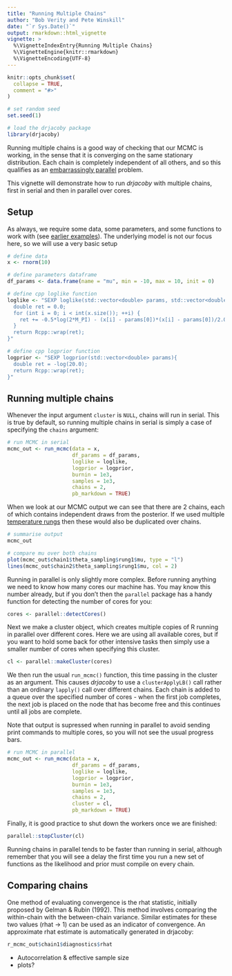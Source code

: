 ```yaml
---
title: "Running Multiple Chains"
author: "Bob Verity and Pete Winskill"
date: "`r Sys.Date()`"
output: rmarkdown::html_vignette
vignette: >
  %\VignetteIndexEntry{Running Multiple Chains}
  %\VignetteEngine{knitr::rmarkdown}
  %\VignetteEncoding{UTF-8}
---
```


```r
knitr::opts_chunk$set(
  collapse = TRUE,
  comment = "#>"
)
```

```r
# set random seed
set.seed(1)

# load the drjacoby package
library(drjacoby)
```

Running multiple chains is a good way of checking that our MCMC is working, in the sense that it is converging on the same stationary distribution. Each chain is completely independent of all others, and so this qualifies as an [embarrassingly parallel](https://en.wikipedia.org/wiki/Embarrassingly_parallel) problem.

This vignette will demonstrate how to run *drjacoby* with multiple chains, first in serial and then in parallel over cores.

## Setup

As always, we require some data, some parameters, and some functions to work with (see [earlier examples](https://mrc-ide.github.io/drjacoby/articles/example.html)). The underlying model is not our focus here, so we will use a very basic setup


```r
# define data
x <- rnorm(10)

# define parameters dataframe
df_params <- data.frame(name = "mu", min = -10, max = 10, init = 0)

# define cpp loglike function
loglike <- "SEXP loglike(std::vector<double> params, std::vector<double> x) {
  double ret = 0.0;
  for (int i = 0; i < int(x.size()); ++i) {
    ret += -0.5*log(2*M_PI) - (x[i] - params[0])*(x[i] - params[0])/2.0;
  }
  return Rcpp::wrap(ret);
}"

# define cpp logprior function
logprior <- "SEXP logprior(std::vector<double> params){
  double ret = -log(20.0);
  return Rcpp::wrap(ret);
}"
```

## Running multiple chains

Whenever the input argument `cluster` is `NULL`, chains will run in serial. This is true by default, so running multiple chains in serial is simply a case of specifying the `chains` argument:

```r
# run MCMC in serial
mcmc_out <- run_mcmc(data = x,
                     df_params = df_params,
                     loglike = loglike,
                     logprior = logprior,
                     burnin = 1e3,
                     samples = 1e3,
                     chains = 2,
                     pb_markdown = TRUE)
```

When we look at our MCMC output we can see that there are 2 chains, each of which contains independent draws from the posterior. If we used multiple [temperature rungs](https://mrc-ide.github.io/drjacoby/articles/metropolis_coupling.html) then these would also be duplicated over chains.

```r
# summarise output
mcmc_out

# compare mu over both chains
plot(mcmc_out$chain1$theta_sampling$rung1$mu, type = "l")
lines(mcmc_out$chain2$theta_sampling$rung1$mu, col = 2)
```

Running in parallel is only slightly more complex. Before running anything we need to know how many cores our machine has. You may know this number already, but if you don't then the `parallel` package has a handy function for detecting the number of cores for you:

```r
cores <- parallel::detectCores()
```

Next we make a cluster object, which creates multiple copies of R running in parallel over different cores. Here we are using all available cores, but if you want to hold some back for other intensive tasks then simply use a smaller number of cores when specifying this cluster.

```r
cl <- parallel::makeCluster(cores)
```

We then run the usual `run_mcmc()` function, this time passing in the cluster as an argument. This causes *drjacoby* to use a `clusterApplyLB()` call rather than an ordinary `lapply()` call over different chains. Each chain is added to a queue over the specified number of cores - when the first job completes, the next job is placed on the node that has become free and this continues until all jobs are complete.

Note that output is supressed when running in parallel to avoid sending print commands to multiple cores, so you will not see the usual progress bars.

```r
# run MCMC in parallel
mcmc_out <- run_mcmc(data = x,
                     df_params = df_params,
                     loglike = loglike,
                     logprior = logprior,
                     burnin = 1e3,
                     samples = 1e3,
                     chains = 2,
                     cluster = cl,
                     pb_markdown = TRUE)
```

Finally, it is good practice to shut down the workers once we are finished:

```r
parallel::stopCluster(cl)
```

Running chains in parallel tends to be faster than running in serial, although remember that you will see a delay the first time you run a new set of functions as the likelihood and prior must compile on every chain.

## Comparing chains

One method of evaluating convergence is the rhat statistic, initially proposed by Gelman & Rubin (1992). This method involves comparing the within-chain with the between-chain variance. Similar estimates for these two values (rhat -> 1) can be used as an indicator of convergence. An approximate rhat estimate is automatically generated in drjacoby:

```r
r_mcmc_out$chain1$diagnostics$rhat
```

- Autocorrelation & effective sample size
- plots?

